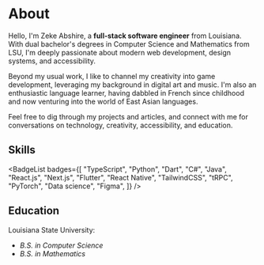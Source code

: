 
<BannerImage src="/images/silk-moth.webp" className="mb-10" />

# About

Hello, I'm Zeke Abshire, a **full-stack software engineer** from Louisiana. With dual bachelor's degrees in Computer Science and Mathematics from LSU, I'm deeply passionate about modern web development, design systems, and accessibility.

Beyond my usual work, I like to channel my creativity into game development, leveraging my background in digital art and music. I'm also an enthusiastic language learner, having dabbled in French since childhood and now venturing into the world of East Asian languages.

Feel free to dig through my <InternalLink href="/projects">projects</InternalLink> and <InternalLink href="/articles">articles</InternalLink>, and connect with me for conversations on technology, creativity, accessibility, and education.

## Skills

<BadgeList
  badges={[
    "TypeScript",
    "Python",
    "Dart",
    "C#",
    "Java",
    "React.js",
    "Next.js",
    "Flutter",
    "React Native",
    "TailwindCSS",
    "tRPC",
    "PyTorch",
    "Data science",
    "Figma",
  ]}
/>

## Education

Louisiana State University:

- _B.S. in Computer Science_
- _B.S. in Mathematics_
